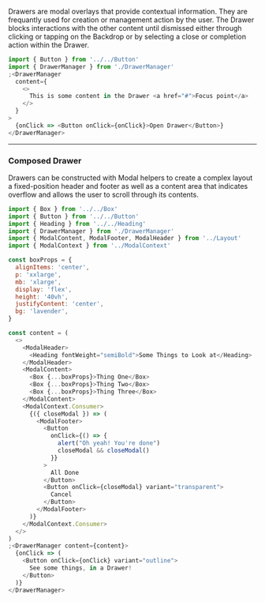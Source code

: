 Drawers are modal overlays that provide contextual information. They are frequantly used for creation or management action by the user. The Drawer blocks interactions with the other content until dismissed either through clicking or tapping on the Backdrop or by selecting a close or completion action within the Drawer.

```js
import { Button } from '../../Button'
import { DrawerManager } from './DrawerManager'
;<DrawerManager
  content={
    <>
      This is some content in the Drawer <a href="#">Focus point</a>
    </>
  }
>
  {onClick => <Button onClick={onClick}>Open Drawer</Button>}
</DrawerManager>
```

---

### Composed Drawer

Drawers can be constructed with Modal helpers to create a complex layout a fixed-position header and footer as well as a content area that indicates overflow and allows the user to scroll through its contents.

```js
import { Box } from '../../Box'
import { Button } from '../../Button'
import { Heading } from '../../Heading'
import { DrawerManager } from './DrawerManager'
import { ModalContent, ModalFooter, ModalHeader } from '../Layout'
import { ModalContext } from '../ModalContext'

const boxProps = {
  alignItems: 'center',
  p: 'xxlarge',
  mb: 'xlarge',
  display: 'flex',
  height: '40vh',
  justifyContent: 'center',
  bg: 'lavender',
}

const content = (
  <>
    <ModalHeader>
      <Heading fontWeight="semiBold">Some Things to Look at</Heading>
    </ModalHeader>
    <ModalContent>
      <Box {...boxProps}>Thing One</Box>
      <Box {...boxProps}>Thing Two</Box>
      <Box {...boxProps}>Thing Three</Box>
    </ModalContent>
    <ModalContext.Consumer>
      {({ closeModal }) => (
        <ModalFooter>
          <Button
            onClick={() => {
              alert("Oh yeah! You're done")
              closeModal && closeModal()
            }}
          >
            All Done
          </Button>
          <Button onClick={closeModal} variant="transparent">
            Cancel
          </Button>
        </ModalFooter>
      )}
    </ModalContext.Consumer>
  </>
)
;<DrawerManager content={content}>
  {onClick => (
    <Button onClick={onClick} variant="outline">
      See some things, in a Drawer!
    </Button>
  )}
</DrawerManager>
```
